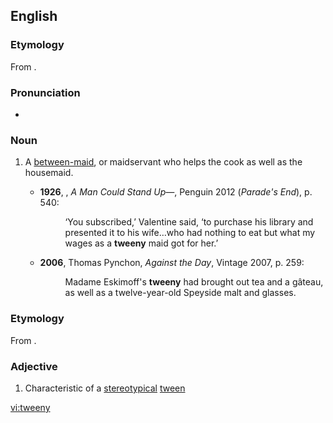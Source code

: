 ==English==

===Etymology===
From {{suffix|'tween|y|lang=en}}.

===Pronunciation===
* {{IPA|/ˈtwiːni/|lang=en}}

===Noun===
{{en-noun|tweenies}}

# {{context|now|_|historical|lang=en}} A [[between-maid]], or maidservant who helps the cook as well as the housemaid.
#*'''1926''', {{w|Ford Madox Ford}}, ''A Man Could Stand Up—'', Penguin 2012 (''Parade's End''), p. 540:
#*:‘You subscribed,’ Valentine said, ‘to purchase his library and presented it to his wife…who had nothing to eat but what my wages as a '''tweeny''' maid got for her.’
#* '''2006''', Thomas Pynchon, ''Against the Day'', Vintage 2007, p. 259:
#*: Madame Eskimoff's '''tweeny''' had brought out tea and a gâteau, as well as a twelve-year-old Speyside malt and glasses.

===Etymology===
From {{suffix|tween|y|lang=en}}.

===Adjective===
{{en-adj|er}}

# Characteristic of a [[stereotypical]] [[tween]]

[[vi:tweeny]]
